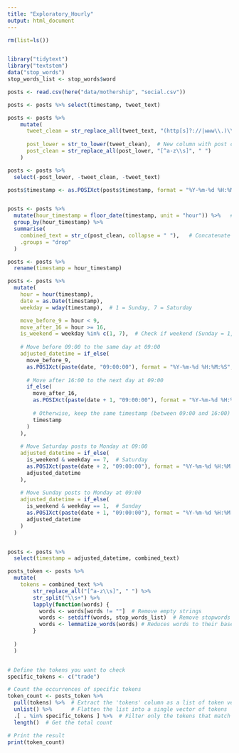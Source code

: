 ```yaml
---
title: "Exploratory_Hourly"
output: html_document
---
```


```r
rm(list=ls())


library("tidytext")
library("textstem")
data("stop_words")
stop_words_list <- stop_words$word

```



```r
posts <- read.csv(here("data/mothership", "social.csv"))
```


```r
posts <- posts %>% select(timestamp, tweet_text)
```


```r
posts <- posts %>%
    mutate(
      tweet_clean = str_replace_all(tweet_text, "(http[s]?://|www\\.)\\S+", ""),  # Remove URLs
      
      post_lower = str_to_lower(tweet_clean),  # New column with post converted to lowercase
      post_clean = str_replace_all(post_lower, "[^a-z\\s]", " ")
    )
```

```r
posts <- posts %>%
  select(-post_lower, -tweet_clean, -tweet_text)

posts$timestamp <- as.POSIXct(posts$timestamp, format = "%Y-%m-%d %H:%M:%S", tz = "UTC")



```

```r
posts <- posts %>%
  mutate(hour_timestamp = floor_date(timestamp, unit = "hour")) %>%   # Round to hour
  group_by(hour_timestamp) %>%
  summarise(
    combined_text = str_c(post_clean, collapse = " "),   # Concatenate texts
    .groups = "drop"
  )

posts <- posts %>%
  rename(timestamp = hour_timestamp)
```


```r
posts <- posts %>%
  mutate(
    hour = hour(timestamp),
    date = as.Date(timestamp),
    weekday = wday(timestamp),  # 1 = Sunday, 7 = Saturday

    move_before_9 = hour < 9,  
    move_after_16 = hour >= 16,  
    is_weekend = weekday %in% c(1, 7),  # Check if weekend (Sunday = 1, Saturday = 7)
    
    # Move before 09:00 to the same day at 09:00
    adjusted_datetime = if_else(
      move_before_9,
      as.POSIXct(paste(date, "09:00:00"), format = "%Y-%m-%d %H:%M:%S", tz = tz(timestamp)),
      
      # Move after 16:00 to the next day at 09:00
      if_else(
        move_after_16,
        as.POSIXct(paste(date + 1, "09:00:00"), format = "%Y-%m-%d %H:%M:%S", tz = tz(timestamp)),
        
        # Otherwise, keep the same timestamp (between 09:00 and 16:00)
        timestamp
      )
    ),
    
    # Move Saturday posts to Monday at 09:00
    adjusted_datetime = if_else(
      is_weekend & weekday == 7,  # Saturday
      as.POSIXct(paste(date + 2, "09:00:00"), format = "%Y-%m-%d %H:%M:%S", tz = tz(timestamp)),
      adjusted_datetime
    ),
    
    # Move Sunday posts to Monday at 09:00
    adjusted_datetime = if_else(
      is_weekend & weekday == 1,  # Sunday
      as.POSIXct(paste(date + 1, "09:00:00"), format = "%Y-%m-%d %H:%M:%S", tz = tz(timestamp)),
      adjusted_datetime
    )
  )


posts <- posts %>%
  select(timestamp = adjusted_datetime, combined_text)

```

```r
posts_token <- posts %>%
  mutate(
    tokens = combined_text %>%
        str_replace_all("[^a-z\\s]", " ") %>%
        str_split("\\s+") %>%
        lapply(function(words) {
          words <- words[words != ""]  # Remove empty strings
          words <- setdiff(words, stop_words_list)  # Remove stopwords
          words <- lemmatize_words(words) # Reduces words to their base form -> is becomes be
        }
    
  )
  )



```


```r
# Define the tokens you want to check
specific_tokens <- c("trade")

# Count the occurrences of specific tokens
token_count <- posts_token %>%
  pull(tokens) %>%  # Extract the 'tokens' column as a list of token vectors
  unlist() %>%      # Flatten the list into a single vector of tokens
  .[ . %in% specific_tokens ] %>%  # Filter only the tokens that match the specific ones
  length()  # Get the total count

# Print the result
print(token_count)
```








